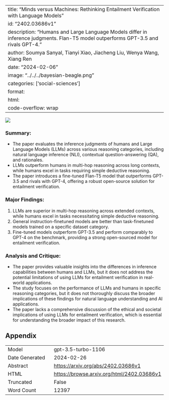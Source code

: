 
---
title: "Minds versus Machines: Rethinking Entailment Verification with Language Models"
id: "2402.03686v1"
description: "Humans and Large Language Models differ in inference judgments. Flan-T5 model outperforms GPT-3.5 and rivals GPT-4."
author: Soumya Sanyal, Tianyi Xiao, Jiacheng Liu, Wenya Wang, Xiang Ren
date: "2024-02-06"
image: "../../../bayesian-beagle.png"
categories: ['social-sciences']
format:
  html:
    code-overflow: wrap
---

![](../../../bayesian-beagle.png)

### **Summary:**
- The paper evaluates the inference judgments of humans and Large Language Models (LLMs) across various reasoning categories, including natural language inference (NLI), contextual question-answering (QA), and rationales.
- LLMs outperform humans in multi-hop reasoning across long contexts, while humans excel in tasks requiring simple deductive reasoning.
- The paper introduces a fine-tuned Flan-T5 model that outperforms GPT-3.5 and rivals with GPT-4, offering a robust open-source solution for entailment verification.

### **Major Findings:**
1. LLMs are superior in multi-hop reasoning across extended contexts, while humans excel in tasks necessitating simple deductive reasoning.
2. General instruction-finetuned models are better than task-finetuned models trained on a specific dataset category.
3. Fine-tuned models outperform GPT-3.5 and perform comparably to GPT-4 on the benchmark, providing a strong open-sourced model for entailment verification.

### **Analysis and Critique:**
- The paper provides valuable insights into the differences in inference capabilities between humans and LLMs, but it does not address the potential limitations of using LLMs for entailment verification in real-world applications.
- The study focuses on the performance of LLMs and humans in specific reasoning categories, but it does not thoroughly discuss the broader implications of these findings for natural language understanding and AI applications.
- The paper lacks a comprehensive discussion of the ethical and societal implications of using LLMs for entailment verification, which is essential for understanding the broader impact of this research.

## Appendix

|          |          |
|----------|----------|
| Model     | gpt-3.5-turbo-1106       |
| Date Generated     | 2024-02-26       |
| Abstract | [https://arxiv.org/abs/2402.03686v1](https://arxiv.org/abs/2402.03686v1)        |
| HTML     | [https://browse.arxiv.org/html/2402.03686v1](https://browse.arxiv.org/html/2402.03686v1)       |
| Truncated       | False       |
| Word Count       | 12397       |